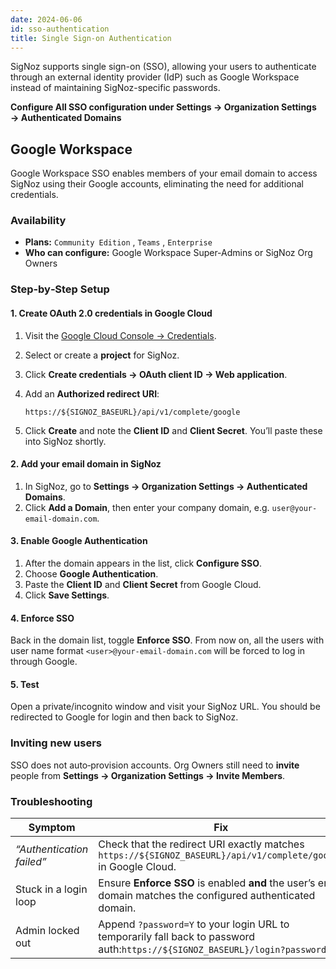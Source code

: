 ```yaml
---
date: 2024-06-06
id: sso-authentication
title: Single Sign-on Authentication
---
```


SigNoz supports single sign-on (SSO), allowing your users to authenticate through an external identity provider (IdP) such as Google Workspace instead of maintaining SigNoz-specific passwords. 

**Configure All SSO configuration under Settings → Organization Settings → Authenticated Domains**

## Google Workspace

Google Workspace SSO enables members of your email domain to access SigNoz using their Google accounts, eliminating the need for additional credentials.

### Availability

- **Plans:** `Community Edition` , `Teams` , `Enterprise` 
- **Who can configure:** Google Workspace Super-Admins or SigNoz Org Owners


### Step‑by‑Step Setup

#### 1. Create OAuth 2.0 credentials in Google Cloud

1. Visit the [Google Cloud Console → Credentials](https://console.cloud.google.com/apis/credentials).
2. Select or create a **project** for SigNoz.
3. Click **Create credentials → OAuth client ID → Web application**.
4. Add an **Authorized redirect URI**:

   ```
   https://${SIGNOZ_BASEURL}/api/v1/complete/google
   ```
5. Click **Create** and note the **Client ID** and **Client Secret**. You’ll paste these into SigNoz shortly.

#### 2. Add your email domain in SigNoz

1. In SigNoz, go to **Settings → Organization Settings → Authenticated Domains**.
2. Click **Add a Domain**, then enter your company domain, e.g. `user@your-email-domain.com`.

#### 3. Enable Google Authentication

1. After the domain appears in the list, click **Configure SSO**.
2. Choose **Google Authentication**.
3. Paste the **Client ID** and **Client Secret** from Google Cloud.
4. Click **Save Settings**.

#### 4. Enforce SSO

Back in the domain list, toggle **Enforce SSO**. From now on, all the users with user name format `<user>@your-email-domain.com` will be forced to log in through Google.

#### 5.  Test

Open a private/incognito window and visit your SigNoz URL. You should be redirected to Google for login and then back to SigNoz.


### Inviting new users

SSO does not auto‑provision accounts. Org Owners still need to **invite** people from **Settings → Organization Settings → Invite Members**.


### Troubleshooting

| Symptom                   | Fix                                                                                                                               |
| ------------------------- | --------------------------------------------------------------------------------------------------------------------------------- |
| *“Authentication failed”* | Check that the redirect URI exactly matches `https://${SIGNOZ_BASEURL}/api/v1/complete/google` in Google Cloud.                   |
| Stuck in a login loop     | Ensure **Enforce SSO** is enabled **and** the user’s email domain matches the configured authenticated domain.                               |
| Admin locked out          | Append `?password=Y` to your login URL to temporarily fall back to password auth:`https://${SIGNOZ_BASEURL}/login?password=Y` |
